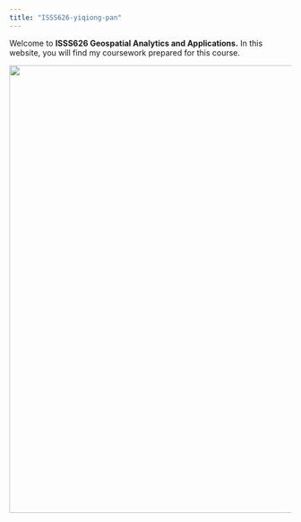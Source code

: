 ```yaml
---
title: "ISSS626-yiqiong-pan"
---
```


Welcome to **ISSS626 Geospatial Analytics and Applications.** In this website, you will find my coursework prepared for this course.

![](images/cover page.png){fig-align="center" width="800"}
